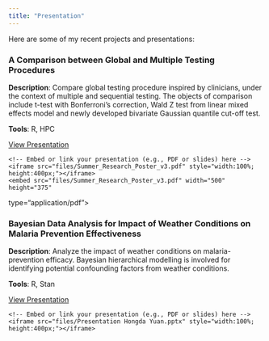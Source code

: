 ```yaml
---
title: "Presentation"
---
```

Here are some of my recent projects and presentations:

### A Comparison between Global and Multiple Testing Procedures

**Description**: Compare global testing procedure inspired by clinicians, under the context of multiple and sequential testing. The objects of comparison include t-test with Bonferroni's correction, Wald Z test from linear mixed effects model and newly developed bivariate Gaussian quantile cut-off test.

**Tools**: R, HPC

<a class="btn btn-secondary" data-bs-toggle="collapse" href="#collapsePresentation1" role="button" aria-expanded="false" aria-controls="collapsePresentation1">
    View Presentation
</a>

<div class="collapse" id="collapsePresentation1">
  <div class="card card-body">
    <!-- Embed or link your presentation (e.g., PDF or slides) here -->
    <iframe src="files/Summer_Research_Poster_v3.pdf" style="width:100%; height:400px;"></iframe>
    <embed src="files/Summer_Research_Poster_v3.pdf" width="500" height="375" 
 type="application/pdf">
  </div>
</div>

### Bayesian Data Analysis for Impact of Weather Conditions on Malaria Prevention Effectiveness

**Description**: Analyze the impact of weather conditions on malaria-prevention efficacy. Bayesian hierarchical modelling is involved for identifying potential confounding factors from weather conditions.

**Tools**: R, Stan

<a class="btn btn-outline-secondary" data-bs-toggle="collapse" href="#collapsePresentation2" role="button" aria-expanded="false" aria-controls="collapsePresentation2">
    View Presentation
</a>

<div class="collapse" id="collapsePresentation2">
  <div class="card card-body">
    <!-- Embed or link your presentation (e.g., PDF or slides) here -->
    <iframe src="files/Presentation Hongda Yuan.pptx" style="width:100%; height:400px;"></iframe>
  </div>
</div>